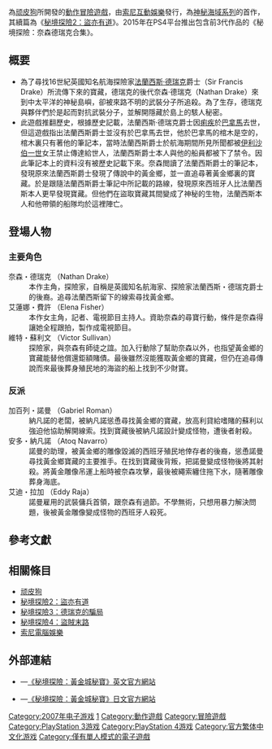 {{noteTA
| G1=Games
| 1=zh-cn:德雷克; zh-tw:德瑞克;
| 2=zh-cn:内森; zh-tw:奈森;
| 3=zh-cn:合集; zh-tw:合輯;
}}
{{Infobox VG
| title = 秘境探險：黃金城秘寶
| image = File:Uncharted Drake's Fortune.jpg
| caption = 《秘境探險：黃金城秘寶》美版封面
| english = Uncharted: Drake's Fortune
| developer = [[顽皮狗|顽皮狗]]
| publisher = [[索尼互動娛樂|索尼互動娛樂]]
| distributor =
| designer =
| series = [[秘境探險系列|秘境探險系列]]
| engine = Naughty Dog Game引擎
| released = {{vgrelease|NA|2007年11月19日|JP|2007年12月6日|EU|2007年12月7日}}
| genre = [[動作冒險遊戲|動作冒險遊戲]]
| modes = [[單人遊戲|單人遊戲]]
| platforms = [[PlayStation_3|PlayStation 3]]<br/>[[PlayStation_4|PlayStation 4]]
}}

{{Vgname|秘境探險：黃金城秘寶|en=Uncharted: Drake's Fortune|cn=神秘海域：德雷克船长的宝藏|tw=秘境探險：黃金城秘寶}}為[[顽皮狗|顽皮狗]]所開發的[[動作冒險遊戲|動作冒險遊戲]]，由[[索尼互動娛樂|索尼互動娛樂]]發行，為[[神秘海域系列|神秘海域系列]]的首作，其續篇為《[[秘境探險2：盜亦有道|秘境探險2：盜亦有道]]》。2015年在PS4平台推出包含前3代作品的《秘境探險：奈森德瑞克合集》。

== 概要 ==
*為了尋找16世紀英國知名航海探險家[[法蘭西斯·德瑞克|法蘭西斯·德瑞克]]爵士（Sir Francis Drake）所流傳下來的寶藏，德瑞克的後代奈森·德瑞克（Nathan Drake）來到中太平洋的神秘島嶼，卻被來路不明的武裝分子所追殺。為了生存，德瑞克與夥伴們於是起而對抗武裝分子，並解開隱藏於島上的駭人秘密。
*此遊戲推翻歷史，根據歷史記載，法蘭西斯·德瑞克爵士因[[痢疾|痢疾]]於[[巴拿馬|巴拿馬]]去世，但這遊戲指出法蘭西斯爵士並沒有於巴拿馬去世，他於巴拿馬的棺木是空的，棺木裏只有著他的筆記本，當時法蘭西斯爵士於航海期間所見所聞都被[[伊利沙伯一世|伊利沙伯一世]]女王禁止傳達給世人，法蘭西斯爵士本人與他的船員都被下了禁令。因此筆記本上的資料沒有被歷史記載下來。奈森閲讀了法蘭西斯爵士的筆記本，發現原來法蘭西斯爵士發現了傳說中的黃金鄉，並一直追尋著黃金鄉裏的寶藏。於是跟隨法蘭西斯爵士筆記中所記載的路線，發現原來西班牙人比法蘭西斯本人更早發現寶藏。但他們在盜取寶藏其間變成了神秘的生物，法蘭西斯本人和他帶領的船隊均於這裡陣亡。

== 登場人物 ==
===主要角色===
;奈森・德瑞克 （Nathan Drake）
:本作主角，探險家，自稱是英國知名航海家、探險家法蘭西斯・德瑞克爵士的後裔。追尋法蘭西斯留下的線索尋找黃金鄉。
;艾蓮娜・費許 （Elena Fisher）
:本作女主角，記者、電視節目主持人。資助奈森的尋寶行動，條件是奈森得讓她全程跟拍，製作成電視節目。
;維特・蘇利文 （Victor Sullivan）
:探險家，與奈森有師徒之誼。加入行動除了幫助奈森以外，也指望黃金鄉的寶藏能替他償還鉅額賭債。最後雖然沒能獲取黃金鄉的寶藏，但仍在追尋傳說而來最後葬身殖民地的海盜的船上找到不少財寶。

===反派===
;加百列・諾曼 （Gabriel Roman）
:納凡諾的老闆，被納凡諾慫恿尋找黃金鄉的寶藏，放高利貸給嗜賭的蘇利以強迫他協助解開線索。找到寶藏後被納凡諾設計變成怪物，遭後者射殺。
;安多・納凡諾 （Atoq Navarro）
:諾曼的助理，被黃金鄉的雕像毀滅的西班牙殖民地倖存者的後裔，慫恿諾曼尋找黃金鄉寶藏的主要推手。在找到寶藏後背叛，把諾曼變成怪物後將其射殺。將黃金雕像吊運上船時被奈森攻擊，最後被繩索纏住拖下水，隨著雕像葬身海底。
;艾迪・拉加 （Eddy Raja）
:諾曼雇用的武裝傭兵首領，跟奈森有過節。不學無術，只想用暴力解決問題，後被黃金雕像變成怪物的西班牙人殺死。

== 參考文獻 ==

== 相關條目 ==
* [[顽皮狗|顽皮狗]]
* [[秘境探險2：盜亦有道|秘境探險2：盜亦有道]]
* [[秘境探險3：德瑞克的騙局|秘境探險3：德瑞克的騙局]]
* [[秘境探險4：盜賊末路|秘境探險4：盜賊末路]]
* [[索尼電腦娛樂|索尼電腦娛樂]]

== 外部連結 ==
* {{En icon}}—[http://www.us.playstation.com/Uncharted/ 《秘境探險：黃金城秘寶》英文官方網站] {{Wayback|url=http://www.us.playstation.com/Uncharted/ |date=20090628163222 }}
* {{Ja icon}}—[http://www.jp.playstation.com/scej/title/uncharted/ 《秘境探險：黃金城秘寶》日文官方網站] {{Wayback|url=http://www.jp.playstation.com/scej/title/uncharted/ |date=20090619162342 }}

{{秘境探險系列}}
{{顽皮狗}}

{{DEFAULTSORT:Uncharted, Drake's Fortune}}
[[Category:2007年电子游戏|Category:2007年电子游戏]]
[[Category:神秘海域系列|1]]
[[Category:動作遊戲|Category:動作遊戲]]
[[Category:冒險遊戲|Category:冒險遊戲]]
[[Category:PlayStation_3游戏|Category:PlayStation 3游戏]]
[[Category:PlayStation_4游戏|Category:PlayStation 4游戏]]
[[Category:官方繁体中文化游戏|Category:官方繁体中文化游戏]]
[[Category:僅有單人模式的電子遊戲|Category:僅有單人模式的電子遊戲]]